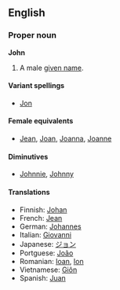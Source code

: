 ==English==
===Proper noun===
'''John'''

#A male [[given name]].

====Variant spellings====
*[[Jon]]

====Female equivalents====
*[[Jean]], [[Joan]], [[Joanna]], [[Joanne]]<!--please confirm these-->

====Diminutives====
*[[Johnnie]], [[Johnny]]

====Translations====

*Finnish: [[Johan]]
*French: [[Jean#French|Jean]]
*German: [[Johannes]]
*Italian: [[Giovanni]]
*Japanese: [[ジョン]]
*Portguese: [[João]]
*Romanian: [[Ioan]], [[Ion]]
*Vietnamese: [[Giôn]]
*Spanish: [[Juan]]